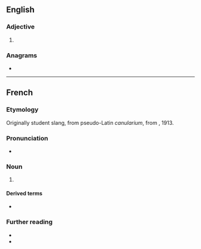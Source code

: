 ==English==

===Adjective===
{{en-adj}}

# {{alternative form of|cannular|lang=en}}

===Anagrams===
* {{anagrams|en|lacunar}}

----

==French==

===Etymology===
Originally student slang, from pseudo-Latin ''canularium'', from {{m|la|canula}}, 1913.

===Pronunciation===
* {{fr-IPA}}

===Noun===
{{fr-noun|m}}

# {{l|en|hoax}} {{gloss|anything deliberately intended to deceive or trick}}
#: {{syn|fr|supercherie|tromperie|farce}}
#: {{ux|fr|Mon pépé croit que l'atterrissage sur la Lune était un '''canular'''.|My grandpa believes that the moon landing was a '''hoax'''.}}

====Derived terms====
* {{l|fr|monter un canular}}

===Further reading===
* {{R:TLFi}}
* {{pedia|lang=fr}}